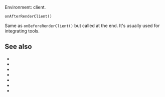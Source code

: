 
Environment: client.

<ImplementedBy noCustomGuide={true}>`onAfterRenderClient()`</ImplementedBy>

Same as <Link href="/onBeforeRenderClient">`onBeforeRenderClient()`</Link> but called at the end. It's usually used for integrating tools.

## See also

- <Link href="/onBeforeRenderClient"/>
- <Link href="/onRenderClient"/>
- <Link href="/onHydrationEnd" />
- <Link href="/onPageTransitionStart" />
- <Link href="/onPageTransitionEnd" />
- <Link href="/hooks"/>
- <Link href="/client" />

